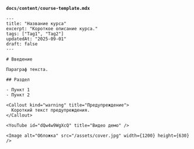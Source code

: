
**`docs/content/course-template.mdx`**
```mdx
---
title: "Название курса"
excerpt: "Короткое описание курса."
tags: ["Tag1", "Tag2"]
updatedAt: "2025-09-01"
draft: false
---

# Введение

Параграф текста.

## Раздел

- Пункт 1
- Пункт 2

<Callout kind="warning" title="Предупреждение">
  Короткий текст предупреждения.
</Callout>

<YouTube id="dQw4w9WgXcQ" title="Видео демо" />

<Image alt="Обложка" src="/assets/cover.jpg" width={1200} height={630} />
